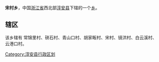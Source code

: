 {{Unreferenced|time=2020-04-03T01:19:49+00:00}}
'''宋村乡'''，中国[[浙江省|浙江省]]西北部[[淳安县|淳安县]]下辖的一个[[乡|乡]]。

==辖区==
该乡辖有	常锦里村、硖石村、青山口村、胡家畈村、宋村、镜洪村、白云溪村、云港口村。

{{淳安县行政区划}}
[[Category:淳安县行政区划|Category:淳安县行政区划]]
{{浙江行政区划小作品}}